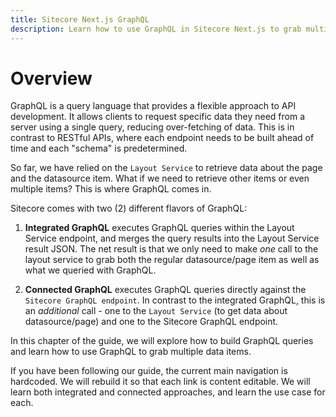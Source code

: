 ```yaml
---
title: Sitecore Next.js GraphQL
description: Learn how to use GraphQL in Sitecore Next.js to grab multiple data
---
```


# Overview
GraphQL is a query language that provides a flexible approach to API development.  It allows clients to request specific data they need from a server using a single query,
reducing over-fetching of data. This is in contrast to RESTful APIs, where each endpoint needs to be built ahead of time and each "schema" is predetermined.

So far, we have relied on the `Layout Service` to retrieve data about the page and the datasource item. What if we need to retrieve other items or even multiple items? This is where GraphQL comes in.

Sitecore comes with two (2) different flavors of GraphQL:

1. **Integrated GraphQL** executes GraphQL queries within the Layout Service endpoint, and merges the query results into the Layout Service result JSON.
The net result is that we only need to make *one* call to the layout service to grab both the regular datasource/page item as well as what we queried with GraphQL.

1. **Connected GraphQL** executes GraphQL queries directly against the `Sitecore GraphQL endpoint`. In contrast to the integrated GraphQL, this is an *additional* call -
one to the `Layout Service` (to get data about datasource/page) and one to the Sitecore GraphQL endpoint.

In this chapter of the guide, we will explore how to build GraphQL queries and learn how to use GraphQL to grab multiple data items.  
  
If you have been following our guide, the current main navigation is hardcoded. We will rebuild it so that each link is content editable.
We will learn both integrated and connected approaches, and learn the use case for each.

